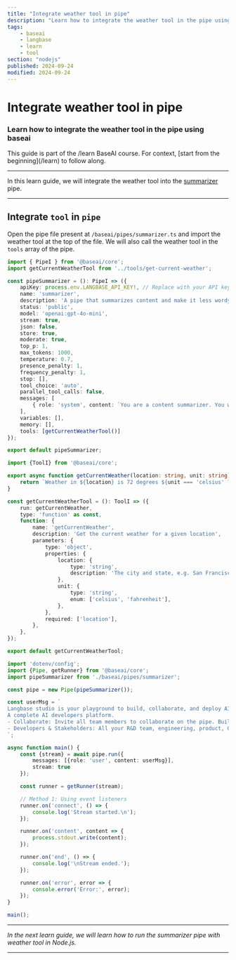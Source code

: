 ```yaml
---
title: "Integrate weather tool in pipe"
description: "Learn how to integrate the weather tool in the pipe using BaseAI in your Node.js project."
tags:
    - baseai
    - langbase
    - learn
    - tool
section: "nodejs"
published: 2024-09-24
modified: 2024-09-24
---
```


# Integrate weather tool in pipe

### Learn how to integrate the weather tool in the pipe using baseai

<Note sub="/learn">
This guide is part of the /learn BaseAI course. For context, [start from the beginning](/learn) to follow along.
</Note>

---

In this learn guide, we will integrate the weather tool into the [summarizer](/learn/nodejs/configure-pipe) pipe.

---

## Integrate `tool` in `pipe`

Open the pipe file present at `/baseai/pipes/summarizer.ts` and import the weather tool at the top of the file. We will also call the weather tool in the `tools` array of the pipe.

<CodeGroup exampleTitle="Current weather tool" title="Configure the weather tool">

```ts {{ title: './baseai/pipes/summarizer.ts' }}
import { PipeI } from '@baseai/core';
import getCurrentWeatherTool from '../tools/get-current-weather';

const pipeSummarizer = (): PipeI => ({
	apiKey: process.env.LANGBASE_API_KEY!, // Replace with your API key https://langbase.com/docs/api-reference/api-keys
	name: 'summarizer',
	description: 'A pipe that summarizes content and make it less wordy',
	status: 'public',
	model: 'openai:gpt-4o-mini',
	stream: true,
	json: false,
	store: true,
	moderate: true,
	top_p: 1,
	max_tokens: 1000,
	temperature: 0.7,
	presence_penalty: 1,
	frequency_penalty: 1,
	stop: [],
	tool_choice: 'auto',
	parallel_tool_calls: false,
	messages: [
		{ role: 'system', content: `You are a content summarizer. You will summarize content without loosing context into less wordy to the point version.` },
	],
	variables: [],
    memory: [],
    tools: [getCurrentWeatherTool()]
});

export default pipeSummarizer;
```

```ts {{ title: './baseai/tools/get-current-weather.ts' }}
import {ToolI} from '@baseai/core';

export async function getCurrentWeather(location: string, unit: string) {
	return `Weather in ${location} is 72 degrees ${unit === 'celsius' ? 'Celsius' : 'Fahrenheit'}`;
}

const getCurrentWeatherTool = (): ToolI => ({
	run: getCurrentWeather,
	type: 'function' as const,
	function: {
		name: 'getCurrentWeather',
		description: 'Get the current weather for a given location',
		parameters: {
			type: 'object',
			properties: {
				location: {
					type: 'string',
					description: 'The city and state, e.g. San Francisco, CA',
				},
				unit: {
					type: 'string',
					enum: ['celsius', 'fahrenheit'],
				},
			},
			required: ['location'],
		},
	},
});

export default getCurrentWeatherTool;
```

```ts {{ title: 'index.ts' }}
import 'dotenv/config';
import {Pipe, getRunner} from '@baseai/core';
import pipeSummarizer from './baseai/pipes/summarizer';

const pipe = new Pipe(pipeSummarizer());

const userMsg = `
Langbase studio is your playground to build, collaborate, and deploy AI. It allows you to experiment with your pipes in real-time, with real data, store messages, version your prompts, and truly helps you take your idea from building prototypes to deployed in production with LLMOps on usage, cost, and quality.
A complete AI developers platform.
- Collaborate: Invite all team members to collaborate on the pipe. Build AI together.
- Developers & Stakeholders: All your R&D team, engineering, product, GTM (marketing and sales), literally invlove every stakeholder can collaborate on the same pipe. It's like a powerful version of GitHub x Google Docs for AI. A complete AI developers platform.
`;

async function main() {
	const {stream} = await pipe.run({
		messages: [{role: 'user', content: userMsg}],
		stream: true
	});

	const runner = getRunner(stream);

	// Method 1: Using event listeners
	runner.on('connect', () => {
		console.log('Stream started.\n');
	});

	runner.on('content', content => {
		process.stdout.write(content);
	});

	runner.on('end', () => {
		console.log('\nStream ended.');
	});

	runner.on('error', error => {
		console.error('Error:', error);
	});
}

main();
```

</CodeGroup>

---

_In the next learn guide, we will learn how to run the summarizer pipe with weather tool in Node.js._

---

